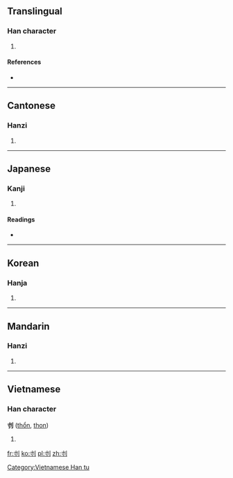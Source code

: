 ==Translingual==

===Han character===
{{Han char|rn=18|rad=刀|as=03|sn=5|four=4230<sub>0</sub>|canj=木戈中弓 (DILN)|ids=⿰[[寸]][[刂]]}}

# {{defn|Han|sort=刀03}}

====References====
* {{Han ref|kx=0136.210|dkj=01870|dj=0308.010|hdz=10324.020|uh=520C|ud=21004|bh=C96B|bd=51563}}

----

==Cantonese==

===Hanzi===
{{yue-hanzi|jyut=|y=chyun2}}

# {{defn|lang=yue|sort=刀03}}

----

==Japanese==

===Kanji===
{{ja-kanji|grade=|rs=刀03}}

# {{defn|lang=ja|sort=刀03}}

====Readings====
* {{ja-readings|on=[[そん]] (son), [[せん]] (sen)|kun=[[きる]] (kiru), [[たつ]] (tatsu), [[さく]] (saku)}}

----

==Korean==

===Hanja===
{{ko-hanja|hangeul=촌|rv=chon|mr=ch'on}}

# {{defn|lang=ko|sort=刀03}}

----

==Mandarin==

===Hanzi===
{{cmn-hanzi|pin=[[cǔn]] ([[cun3]]), [[huá]] ([[hua2]]), [[huà]] ([[hua4]])|wg=ts'un<sup>3</sup>, hua<sup>2</sup>, hua<sup>4</sup>}}

# {{defn|lang=cmn|sort=刀03}}

----

==Vietnamese==

===Han character===
'''刌''' ([[thổn]], [[thon]])

# {{defn|lang=vi}}

[[Category:Vietnamese Han tu]]

[[fr:刌]]
[[ko:刌]]
[[pl:刌]]
[[zh:刌]]